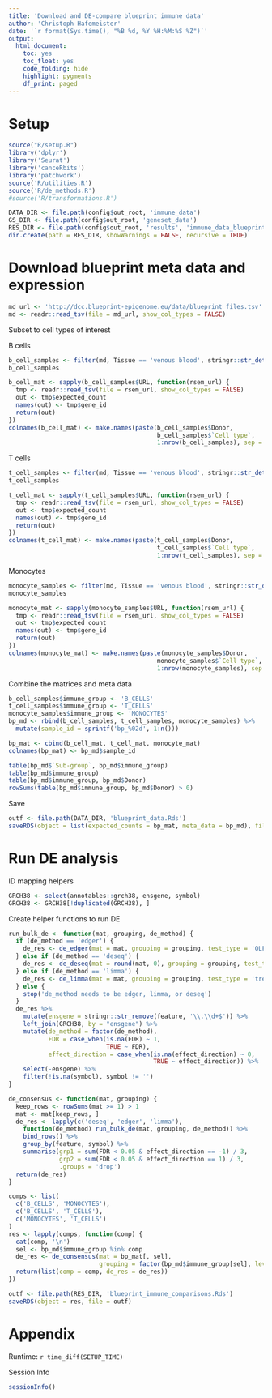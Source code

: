 ```yaml
---
title: 'Download and DE-compare blueprint immune data'
author: 'Christoph Hafemeister'
date: '`r format(Sys.time(), "%B %d, %Y %H:%M:%S %Z")`'
output:
  html_document: 
    toc: yes
    toc_float: yes
    code_folding: hide
    highlight: pygments
    df_print: paged
---
```


# Setup

```r
source("R/setup.R")
library('dplyr')
library('Seurat')
library('canceRbits')
library('patchwork')
source('R/utilities.R')
source('R/de_methods.R')
#source('R/transformations.R')

DATA_DIR <- file.path(config$out_root, 'immune_data')
GS_DIR <- file.path(config$out_root, 'geneset_data')
RES_DIR <- file.path(config$out_root, 'results', 'immune_data_blueprint')
dir.create(path = RES_DIR, showWarnings = FALSE, recursive = TRUE)
```

# Download blueprint meta data and expression

```r
md_url <- 'http://dcc.blueprint-epigenome.eu/data/blueprint_files.tsv'
md <- readr::read_tsv(file = md_url, show_col_types = FALSE)
```

Subset to cell types of interest

B cells
```r
b_cell_samples <- filter(md, Tissue == 'venous blood', stringr::str_detect(`Cell type`, pattern = 'B cell'), `File type` == 'Transcription quantification (Genes)')
b_cell_samples

b_cell_mat <- sapply(b_cell_samples$URL, function(rsem_url) {
  tmp <- readr::read_tsv(file = rsem_url, show_col_types = FALSE)
  out <- tmp$expected_count
  names(out) <- tmp$gene_id
  return(out)
})
colnames(b_cell_mat) <- make.names(paste(b_cell_samples$Donor, 
                                         b_cell_samples$`Cell type`, 
                                         1:nrow(b_cell_samples), sep = '_'))
```

T cells
```r
t_cell_samples <- filter(md, Tissue == 'venous blood', stringr::str_detect(`Cell type`, pattern = 'T cell'), `File type` == 'Transcription quantification (Genes)')
t_cell_samples

t_cell_mat <- sapply(t_cell_samples$URL, function(rsem_url) {
  tmp <- readr::read_tsv(file = rsem_url, show_col_types = FALSE)
  out <- tmp$expected_count
  names(out) <- tmp$gene_id
  return(out)
})
colnames(t_cell_mat) <- make.names(paste(t_cell_samples$Donor, 
                                         t_cell_samples$`Cell type`, 
                                         1:nrow(t_cell_samples), sep = '_'))
```

Monocytes
```r
monocyte_samples <- filter(md, Tissue == 'venous blood', stringr::str_detect(`Cell type`, pattern = '^[mM]onocyte'), `File type` == 'Transcription quantification (Genes)')
monocyte_samples

monocyte_mat <- sapply(monocyte_samples$URL, function(rsem_url) {
  tmp <- readr::read_tsv(file = rsem_url, show_col_types = FALSE)
  out <- tmp$expected_count
  names(out) <- tmp$gene_id
  return(out)
})
colnames(monocyte_mat) <- make.names(paste(monocyte_samples$Donor, 
                                         monocyte_samples$`Cell type`, 
                                         1:nrow(monocyte_samples), sep = '_'))
```

Combine the matrices and meta data

```r
b_cell_samples$immune_group <- 'B_CELLS'
t_cell_samples$immune_group <- 'T_CELLS'
monocyte_samples$immune_group <- 'MONOCYTES'
bp_md <- rbind(b_cell_samples, t_cell_samples, monocyte_samples) %>%
  mutate(sample_id = sprintf('bp_%02d', 1:n()))

bp_mat <- cbind(b_cell_mat, t_cell_mat, monocyte_mat)
colnames(bp_mat) <- bp_md$sample_id

table(bp_md$`Sub-group`, bp_md$immune_group)
table(bp_md$immune_group)
table(bp_md$immune_group, bp_md$Donor)
rowSums(table(bp_md$immune_group, bp_md$Donor) > 0)
```

Save

```r
outf <- file.path(DATA_DIR, 'blueprint_data.Rds')
saveRDS(object = list(expected_counts = bp_mat, meta_data = bp_md), file = outf)
```

# Run DE analysis

ID mapping helpers
```r
GRCH38 <- select(annotables::grch38, ensgene, symbol)
GRCH38 <- GRCH38[!duplicated(GRCH38), ]
```


Create helper functions to run DE 
```r
run_bulk_de <- function(mat, grouping, de_method) {
  if (de_method == 'edger') {
    de_res <- de_edger(mat = mat, grouping = grouping, test_type = 'QLF')
  } else if (de_method == 'deseq') {
    de_res <- de_deseq(mat = round(mat, 0), grouping = grouping, test_type = 'wald')
  } else if (de_method == 'limma') {
    de_res <- de_limma(mat = mat, grouping = grouping, test_type = 'trend')
  } else {
    stop('de_method needs to be edger, limma, or deseq')
  }
  de_res %>%
    mutate(ensgene = stringr::str_remove(feature, '\\.\\d+$')) %>%
    left_join(GRCH38, by = "ensgene") %>%
    mutate(de_method = factor(de_method), 
           FDR = case_when(is.na(FDR) ~ 1, 
                           TRUE ~ FDR),
           effect_direction = case_when(is.na(effect_direction) ~ 0, 
                                        TRUE ~ effect_direction)) %>%
    select(-ensgene) %>%
    filter(!is.na(symbol), symbol != '') 
}

de_consensus <- function(mat, grouping) {
  keep_rows <- rowSums(mat >= 1) > 1
  mat <- mat[keep_rows, ]
  de_res <- lapply(c('deseq', 'edger', 'limma'), 
    function(de_method) run_bulk_de(mat, grouping, de_method)) %>% 
    bind_rows() %>%
    group_by(feature, symbol) %>%
    summarise(grp1 = sum(FDR < 0.05 & effect_direction == -1) / 3,
              grp2 = sum(FDR < 0.05 & effect_direction == 1) / 3, 
              .groups = 'drop')
  return(de_res)
}

```


```r
comps <- list(
  c('B_CELLS', 'MONOCYTES'),
  c('B_CELLS', 'T_CELLS'),
  c('MONOCYTES', 'T_CELLS')
)
res <- lapply(comps, function(comp) {
  cat(comp, '\n')
  sel <- bp_md$immune_group %in% comp
  de_res <- de_consensus(mat = bp_mat[, sel], 
                         grouping = factor(bp_md$immune_group[sel], levels = comp))
  return(list(comp = comp, de_res = de_res))
})

outf <- file.path(RES_DIR, 'blueprint_immune_comparisons.Rds')
saveRDS(object = res, file = outf)
```




# Appendix

Runtime: `r time_diff(SETUP_TIME)`

Session Info
```r
sessionInfo()
```
